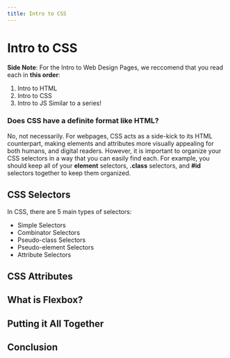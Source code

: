 ```yaml
---
title: Intro to CSS
---
```

# Intro to CSS

**Side Note**: For the Intro to Web Design Pages, we reccomend that you read each in **this order**:
1. Intro to HTML
2. Intro to CSS
3. Intro to JS
Similar to a series!

### Does CSS have a definite format like HTML?
No, not necessarily. For webpages, CSS acts as a side-kick to its HTML counterpart, making elements and attributes more visually appealing for both humans, and digital readers. However, it is important to organize your CSS selectors in a way that you can easily find each. For example, you should keep all of your **element** selectors, **.class** selectors, and **#id** selectors together to keep them organized.

## CSS Selectors

In CSS, there are 5 main types of selectors:
- Simple Selectors
- Combinator Selectors
- Pseudo-class Selectors
- Pseudo-element Selectors
- Attribute Selectors

## CSS Attributes

## What is Flexbox?

## Putting it All Together

## Conclusion